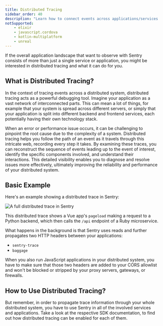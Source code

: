 ```yaml
---
title: Distributed Tracing
sidebar_order: 40
description: "Learn how to connect events across applications/services."
notSupported:
    - elixir
    - javascript.cordova
    - kotlin-multiplatform
    - unreal
---
```


If the overall application landscape that want to observe with Sentry consists of more than just a single service or application, you might be interested in distributed tracing and what it can do for you.

## What is Distributed Tracing?

In the context of tracing events across a distributed system, distributed tracing acts as a powerful debugging tool. Imagine your application as a vast network of interconnected parts. This can mean a lot of things, for example that your system is spread across different servers, or simply that your application is split into different backend and frontend services, each potentially having their own technology stack.

When an error or performance issue occurs, it can be challenging to pinpoint the root cause due to the complexity of a system. Distributed tracing helps you follow the path of an event as it travels through this intricate web, recording every step it takes. By examining these traces, you can reconstruct the sequence of events leading up to the event of interest, identify the specific components involved, and understand their interactions. This detailed visibility enables you to diagnose and resolve issues more effectively, ultimately improving the reliability and performance of your distributed system.

## Basic Example

Here's an example showing a distributed trace in Sentry:

![A full distributed trace in Sentry](distributed-trace-in-sentry.png)

This distributed trace shows a Vue app's `pageload` making a request to a Python backend, which then calls the `/api` endpoint of a Ruby microservice.

What happens in the background is that Sentry uses reads and further propagates two HTTP headers between your applications:

- `sentry-trace`
- `baggage`

When you also run JavaScript applications in your distributed system, you have to make sure that those two headers are added to your CORS allowlist and won't be blocked or stripped by your proxy servers, gateways, or firewalls.

## How to Use Distributed Tracing?

<PlatformContent includePath="distributed-tracing/how-to-use/" />

But remember, in order to propagate trace information through your whole distributed system, you have to use Sentry in all of the involved services and applications. Take a look at the respective SDK documentation, to find out how distributed tracing can be enabled for each of them.

